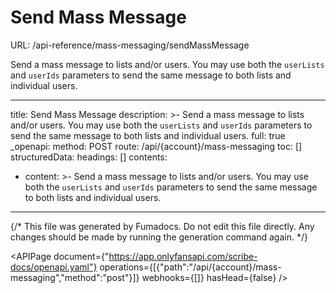 # Send Mass Message
URL: /api-reference/mass-messaging/sendMassMessage

Send a mass message to lists and/or users. You may use both the `userLists` and `userIds` parameters to send the same message to both lists and individual users.

***

title: Send Mass Message
description: >-
Send a mass message to lists and/or users. You may use both the `userLists`
and `userIds` parameters to send the same message to both lists and individual
users.
full: true
_openapi:
method: POST
route: /api/{account}/mass-messaging
toc: []
structuredData:
headings: []
contents:

* content: >-
  Send a mass message to lists and/or users. You may use both the
  `userLists` and `userIds` parameters to send the same message to both
  lists and individual users.

***

{/* This file was generated by Fumadocs. Do not edit this file directly. Any changes should be made by running the generation command again. */}

<APIPage document={"https://app.onlyfansapi.com/scribe-docs/openapi.yaml"} operations={[{"path":"/api/{account}/mass-messaging","method":"post"}]} webhooks={[]} hasHead={false} />
